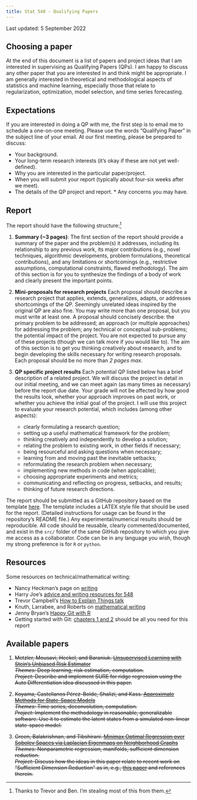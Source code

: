 ```yaml
---
title: Stat 548 - Qualifying Papers
---
```


Last updated: 5 September 2022

## Choosing a paper

At the end of this document is a list of papers and project ideas that I am interested in supervising as Qualifying Papers (QPs). I am happy to discuss any other paper that you are interested in and think might be appropriate. I am generally interested in theoretical and methodological aspects of statistics and machine learning, especially those that relate to regularization, optimization, model selection, and time series forecasting.

## Expectations

If you are interested in doing a QP with me, the first step is to email me to schedule a one-on-one meeting. Please use the words "Qualifying Paper" in the subject line of your email. At our first meeting, please be prepared to discuss: 

* Your background. 
* Your long-term research interests (it's okay if these are not yet well-defined). 
* Why you are interested in the particular paper/project. 
* When you will submit your report (typically about four-six weeks after we meet). 
* The details of the QP project and report. \* Any concerns you may have.

## Report

The report should have the following structure:[^1]

[^1]: Thanks to Trevor and Ben. I'm stealing most of this from them.

1.  **Summary (\~3 pages)**: The first section of the report should provide a summary of the paper and the problem(s) it addresses, including its relationship to any previous work, its major contributions (e.g., novel techniques, algorithmic developments, problem formulations, theoretical contributions), and any limitations or shortcomings (e.g., restrictive assumptions, computational constraints, flawed methodology). The aim of this section is for you to synthesize the findings of a body of work and clearly present the important points.

2.  **Mini-proposals for research projects** Each proposal should describe a research project that applies, extends, generalizes, adapts, or addresses shortcomings of the QP. Seemingly unrelated ideas inspired by the original QP are also fine. You may write more than one proposal, but you must write at least one. A proposal should concisely describe: the primary problem to be addressed; an approach (or multiple approaches) for addressing the problem; any technical or conceptual sub-problems; the potential impact of the project. You are not expected to pursue any of these projects (though we can talk more if you would like to). The aim of this section is to get you thinking creatively about research, and to begin developing the skills necessary for writing research proposals. Each proposal should be no more than *2 pages max*.

3.  **QP specific project results** Each potential QP listed below has a brief description of a related project. We will discuss the project in detail in our initial meeting, and we can meet again (as many times as necessary) before the report due date. Your grade will not be affected by how good the results look, whether your approach improves on past work, or whether you achieve the initial goal of the project. I will use this project to evaluate your research potential, which includes (among other aspects):

    -   clearly formulating a research question;
    -   setting up a useful mathematical framework for the problem;
    -   thinking creatively and independently to develop a solution;
    -   relating the problem to existing work, in other fields if necessary;
    -   being resourceful and asking questions when necessary;
    -   learning from and moving past the inevitable setbacks;
    -   reformulating the research problem when necessary;
    -   implementing new methods in code (when applicable);
    -   choosing appropriate experiments and metrics;
    -   communicating and reflecting on progress, setbacks, and results;
    -   thinking of future research directions.

The report should be submitted as a GitHub repository based on the template [here](https://github.com/dajmcdon/qp-template). The template includes a LATEX style file that should be used for the report. (Detailed instructions for usage can be found in the repository's README file.) Any experimental/numerical results should be reproducible. All code should be reusable, clearly commented/documented, and exist in the `src/` folder of the same GitHub repository to which you give me access as a collaborator. Code can be in any language you wish, though my strong preference is for `R` or `python`.

## Resources

Some resources on technical/mathematical writing:

* Nancy Heckman's page on [writing](http://ugrad.stat.ubc.ca/~nancy/writing/)
* Harry Joe's [advice and writing resources for 548](https://www.stat.ubc.ca/~harry/papers/)
* Trevor Campbell's [How to Explain Things talk](https://docs.google.com/presentation/d/13vwchlzQAZjjfiI3AiBC_kM-syI6GJKzbuZoLxgy1a4/edit#slide=id.g4fbcbb044c_0_0)
* Knuth, Larrabee, and Roberts on [mathematical writing](http://www.jmlr.org/reviewing-papers/knuth_mathematical_writing.pdf)
* Jenny Bryan's [Happy Git with R](https://happygitwithr.com)
* Getting started with Git: [chapters 1 and 2](https://git-scm.com/book/en/v2) should be all you need for this report

## Available papers

```{=html}
<!---

2020
1. ~~Jahja, Farrow, Rosenfeld, Tibshirani. [Kalman Filter, Sensor Fusion, and Constrained Regression: Equivalences and Insights](https://papers.nips.cc/paper/9475-kalman-filter-sensor-fusion-and-constrained-regression-equivalences-and-insights)~~  
~~_Themes:_ Algorithms, time series, prediction~~  
~~_Project:_ any 1 of the 3 future work ideas described in the discussion section~~

2. ~~Johnson. [A Dynamic Programming Algorithm for the Fused Lasso and L0-Segmentation](https://doi.org/10.1080/10618600.2012.681238)~~  
~~_Themes:_ Algorithms, time series, trend filtering~~  
~~_Project:_ Implement Nick's algorithm for general losses. Compare it with the extended Kalman filter. Describe ways to use it for other estimators with different loss functions.~~

4. ~~Suggala, Prasad, Ravikumar. [Connecting Optimization and Regularization Paths](https://papers.nips.cc/paper/8260-connecting-optimization-and-regularization-paths.pdf)~~  
~~_Themes:_ optimization, regularization, linear models~~  
~~_Project:_ Consider the simple case of ordinary least squares. How might one extend the results here for GD to Proximal GD? What can we say about the lasso path?~~

--->
```
```{=html}
<!---
2021

1. ~~McHenry. [Computation of a best subset in multivariate analysis](https://www.jstor.org/stable/pdf/2347164.pdf?refreqid=excelsior%3A3ed88713f6d71218db5738d9e3872bad)~~  
~~_Themes:_ multivariate analysis, regression~~  
~~_Project:_ This is a rather old paper that seems to have been lost. And the writing reflects the time period (very short, not necessarily clear). The project is to carefully implement the method and compare it to forward stepwise regression and best-subset selection (as typically implemented in `R`).~~

2. ~~Lapanowski and Gaynanova. [Compressing Large Sample Data for Discriminant Analysis](https://arxiv.org/abs/2005.03858)~~  
~~_Themes:_ classification, compression~~  
~~_Project:_ Replicate the analysis for one of the datasets discussed in the manuscript.~~ 

3. ~~Deledalle. [Estimation of Kullback-Leibler losses for noisy recovery problems within the exponential family](https://projecteuclid.org/euclid.ejs/1503972028)~~  
~~_Themes:_ risk estimation, stat theory~~  
~~_Project:_ Compare and contrast methods of risk estimation for L1-regularized logistic regression. It's likely that reference [45] will be important, but ask me which parts.~~

4. ~~Gibson, Reich, Sheldon. [Real time mechanistic Bayesian forecasts of COVID-19 mortality](https://www.medrxiv.org/content/10.1101/2020.12.22.20248736v2)~~  
~~_Themes:_ epidemic modeling, state space models, time series~~  
~~_Project:_ Implement the model in `R`, preferably as a penalized estimator (rather than Bayesian).~~


5. ~~Schiavi, ..., Daducci. [A new method for accurate in vivo mapping of human brain connections using microstructural and anatomical information](https://advances.sciencemag.org/content/6/31/eaba8245.full)~~  
~~_Themes:_ neuroscience, optimization, regularization, linear models~~  
~~_Project:_ Replicate the results and extend them to more reasonable fibre models.~~

6. ~~Lacotte, Liu, Dobriban, Pilanci. [Optimal Iterative Sketching with the Subsampled Randomized Hadamard Transform](https://arxiv.org/abs/2002.00864)~~  
~~_Themes:_ optimization, statistical theory, compression~~  
~~_Project:_ Consider ways the theoretical results can be applied to other losses/methodologies.~~

--->
```
1.  ~~Metzler, Mousavi, Heckel, and Baraniuk. [Unsupervised Learning with Stein's Unbiased Risk Estimator](https://arxiv.org/abs/1805.10531)~~  
    ~~*Themes:* Deep learning, risk estimation, computation.~~  
    ~~*Project:* Describe and implement SURE for ridge regression using the Auto Differentiation idea discussed in this paper.~~

2.  ~~Koyama, Castellanos Pérez-Bolde, Shalizi, and Kass. [Approximate Methods for State-Space Models](https://www.tandfonline.com/doi/abs/10.1198/jasa.2009.tm08326)~~  
    ~~*Themes:* Time series, deconvolution, computation.~~  
    ~~*Project:* Implement the methodology in reasonable, generalizable software. Use it to estimate the latent states from a simulated non-linear state-space model.~~

3.  ~~Green, Balakrishnan, and Tibshirani. [Minimax Optimal Regression over Sobolev Spaces via Laplacian Eigenmaps on Neighborhood Graphs](https://arxiv.org/abs/2111.07394)~~  
    ~~*Themes:* Nonparametric regression, manifolds, sufficient dimension reduction.~~  
    ~~*Project:* Discuss how the ideas in this paper relate to recent work on "Sufficient Dimension Reduction" as in, e.g., [this paper](https://arxiv.org/abs/2010.15009) and references therein.~~
